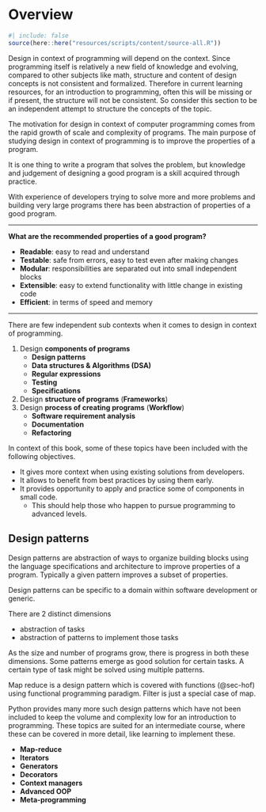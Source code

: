 # Overview {.unnumbered}

```{r}
#| include: false
source(here::here("resources/scripts/content/source-all.R"))
```

Design in context of programming will depend on the context. Since programming itself is relatively a new field of knowledge and evolving, compared to other subjects like math, structure and content of design concepts is not consistent and formalized. Therefore in current learning resources, for an introduction to programming, often this will be missing or if present, the structure will not be consistent. So consider this section to be an independent attempt to structure the concepts of the topic.

The motivation for design in context of computer programming comes from the rapid growth of scale and complexity of programs. The main purpose of studying design in context of programming is to improve the properties of a program.

It is one thing to write a program that solves the problem, but knowledge and judgement of designing a good program is a skill acquired through practice.

With experience of developers trying to solve more and more problems and building very large programs there has been abstraction of properties of a good program.

---

**What are the recommended properties of a good program?**

- **Readable**: easy to read and understand
- **Testable**: safe from errors, easy to test even after making changes
- **Modular**: responsibilities are separated out into small independent blocks
- **Extensible**: easy to extend functionality with little change in existing code
- **Efficient**: in terms of speed and memory

---

There are few independent sub contexts when it comes to design in context of programming.

1. Design **components of programs**
    - **Design patterns**
    - **Data structures & Algorithms (DSA)**
    - **Regular expressions**
    - **Testing**
    - **Specifications**
1. Design **structure of programs** (**Frameworks**)
1. Design **process of creating programs** (**Workflow**)
    - **Software requirement analysis**
    - **Documentation**
    - **Refactoring**

In context of this book, some of these topics have been included with the following objectives.

- It gives more context when using existing solutions from developers.
- It allows to benefit from best practices by using them early.
- It provides opportunity to apply and practice some of components in small code.
    - This should help those who happen to pursue programming to advanced levels.

## Design patterns

Design patterns are abstraction of ways to organize building blocks using the language specifications and architecture to improve properties of a program. Typically a given pattern improves a subset of properties.

Design patterns can be specific to a domain within software development or generic.

There are 2 distinct dimensions

- abstraction of tasks
- abstraction of patterns to implement those tasks

As the size and number of programs grow, there is progress in both these dimensions. Some patterns emerge as good solution for certain tasks. A certain type of task might be solved using multiple patterns.

Map reduce is a design pattern which is covered with functions (@sec-hof) using functional programming paradigm. Filter is just a special case of map.

Python provides many more such design patterns which have not been included to keep the volume and complexity low for an introduction to programming. These topics are suited for an intermediate course, where these can be covered in more detail, like learning to implement these.

- **Map-reduce**
- **Iterators**
- **Generators**
- **Decorators**
- **Context managers**
- **Advanced OOP**
- **Meta-programming**
